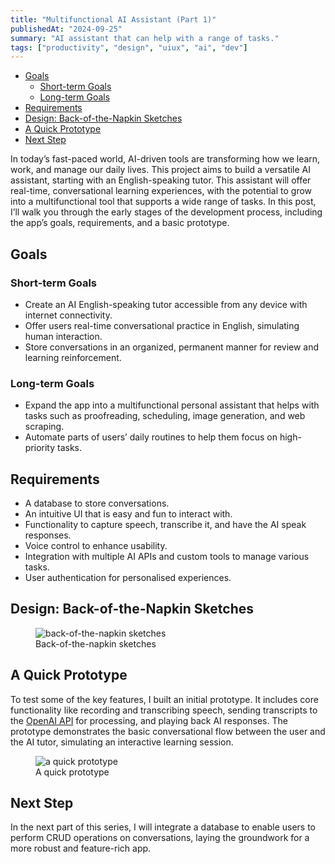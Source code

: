 ```yaml
---
title: "Multifunctional AI Assistant (Part 1)"
publishedAt: "2024-09-25"
summary: "AI assistant that can help with a range of tasks."
tags: ["productivity", "design", "uiux", "ai", "dev"]
---
```


- [Goals](#goals)
  - [Short-term Goals](#short-term-goals)
  - [Long-term Goals](#long-term-goals)
- [Requirements](#requirements)
- [Design: Back-of-the-Napkin Sketches](#design-back-of-the-napkin-sketches)
- [A Quick Prototype](#a-quick-prototype)
- [Next Step](#next-step)

In today’s fast-paced world, AI-driven tools are transforming how we learn, work, and manage our daily lives. This project aims to build a versatile AI assistant, starting with an English-speaking tutor. This assistant will offer real-time, conversational learning experiences, with the potential to grow into a multifunctional tool that supports a wide range of tasks. In this post, I’ll walk you through the early stages of the development process, including the app’s goals, requirements, and a basic prototype.

## Goals

### Short-term Goals

- Create an AI English-speaking tutor accessible from any device with internet connectivity.
- Offer users real-time conversational practice in English, simulating human interaction.
- Store conversations in an organized, permanent manner for review and learning reinforcement.

### Long-term Goals

- Expand the app into a multifunctional personal assistant that helps with tasks such as proofreading, scheduling, image generation, and web scraping.
- Automate parts of users’ daily routines to help them focus on high-priority tasks.

## Requirements

- A database to store conversations.
- An intuitive UI that is easy and fun to interact with.
- Functionality to capture speech, transcribe it, and have the AI speak responses.
- Voice control to enhance usability.
- Integration with multiple AI APIs and custom tools to manage various tasks.
- User authentication for personalised experiences.

## Design: Back-of-the-Napkin Sketches

<figure style={{ textAlign: "center" }}>
  <img
    src="/multifunctional-ai-assistant/sketch.jpeg"
    alt="back-of-the-napkin sketches"
    style={{ marginBottom: "8px" }}
  />
  <figcaption>Back-of-the-napkin sketches</figcaption>
</figure>

## A Quick Prototype

To test some of the key features, I built an initial prototype. It includes core functionality like recording and transcribing speech, sending transcripts to the [OpenAI API](https://platform.openai.com/docs/api-reference/introduction) for processing, and playing back AI responses. The prototype demonstrates the basic conversational flow between the user and the AI tutor, simulating an interactive learning session.

<figure style={{ textAlign: "center" }}>
  <img
    src="/multifunctional-ai-assistant/quick-prototype.png"
    alt="a quick prototype"
    style={{ marginBottom: "8px" }}
  />
  <figcaption>A quick prototype</figcaption>
</figure>

## Next Step

In the next part of this series, I will integrate a database to enable users to perform CRUD operations on conversations, laying the groundwork for a more robust and feature-rich app.






